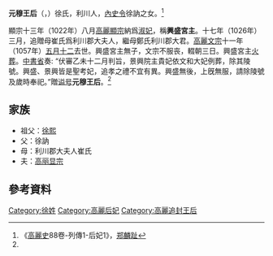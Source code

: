 '''元穆王后'''（{{lang|ko|원목왕후}}，{{bd|?||1057年|catIdx=X}}）徐氏，利川人，[[內史令|內史令]]徐訥之女。<ref name= "gls">《[[高麗史|高麗史]]88卷-列傳1-后妃1》，[[郑麟趾|郑麟趾]]</ref>

顯宗十三年（1022年）八月[[高麗顯宗|高麗顯宗]]納爲[[淑妃|淑妃]]，稱'''興盛宮主'''。十七年（1026年）三月，追贈母崔氏爲利川郡大夫人，繼母鄭氏利川郡大君。[[高麗文宗|高麗文宗]]十一年（1057年）[[五月十二|五月十二]]去世。興盛宮主無子，文宗不服丧，輟朝三日。興盛宮主[[火葬|火葬]]。[[中書省|中書省]]奏: “伏審乙未十二月判旨，景興院主貴妃依文和大妃例葬，除其陵號。興盛、景興皆是聖考妃，追孝之禮不宜有異。興盛無後，上旣無服，請除陵號及歲時奉祀。”贈[[谥号|谥号]]'''元穆王后'''。<ref name= "gls" />
== 家族 ==
* 祖父：[[徐熙_(高丽)|徐熙]]
* 父：徐訥
* 母：利川郡大夫人崔氏
* 夫：[[高丽显宗|高丽显宗]]

== 參考資料 ==
<div class="references-small">
<references></references>
</div>

{{高麗王后}}
[[Category:徐姓|Category:徐姓]]
[[Category:高麗后妃|Category:高麗后妃]]
[[Category:高麗追封王后|Category:高麗追封王后]]